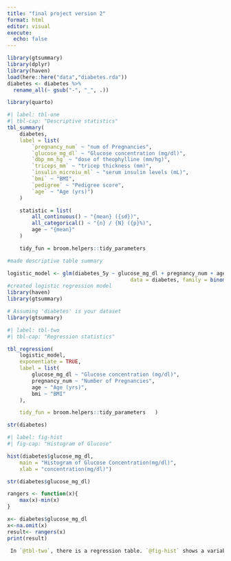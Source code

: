 ```yaml
---
title: "final project version 2"
format: html
editor: visual
execute: 
  echo: false
---
```


```r
library(gtsummary)
library(dplyr)
library(haven)
load(here::here("data","diabetes.rda"))
diabetes <- diabetes %>%
  rename_all(~ gsub("-", "_", .))

library(quarto)
```

```r
#| label: tbl-one
#| tbl-cap: "Descriptive statistics"
tbl_summary(
	diabetes,
	label = list(
		`pregnancy_num` ~ "num of Pregnancies",
		`glucose_mg_dl` ~ "Glucose concentration (mg/dl)",
		`dbp_mm_hg` ~ "dose of theophylline (mm/hg)",
		`triceps_mm` ~ "tricep thickness (mm)",
		`insulin_microiu_ml` ~ "serum insulin levels (mL)",
		`bmi` ~ "BMI",
		`pedigree` ~ "Pedigree score",
		`age` ~ "Age (yrs)")
	)

	statistic = list(
		all_continuous() ~ "{mean} ({sd})",
		all_categorical() ~ "{n} / {N} ({p}%)",
		age ~ "{mean}"
	)

	tidy_fun = broom.helpers::tidy_parameters
```
```r
#made descriptive table summary

logistic_model <- glm(diabetes_5y ~ glucose_mg_dl + pregnancy_num + age + bmi,
										data = diabetes, family = binomial())
#created logistic regression model
library(haven)
library(gtsummary)

# Assuming 'diabetes' is your dataset
library(gtsummary)

```
```r
#| label: tbl-two
#| tbl-cap: "Regression statistics"

tbl_regression(
	logistic_model,
	exponentiate = TRUE,
	label = list(
		glucose_mg_dl ~ "Glucose concentration (mg/dl)",
		pregnancy_num ~ "Number of Pregnancies",
		age ~ "Age (yrs)",
		bmi ~ "BMI"
	),

	tidy_fun = broom.helpers::tidy_parameters	)

str(diabetes)
```


```r
#| label: fig-hist
#| fig-cap: "Histogram of Glucose"

hist(diabetes$glucose_mg_dl,
	main = "Histogram of Glucose Concentration(mg/dl)",
	xlab = "concentration(mg/dl)")

str(diabetes$glucose_mg_dl)

rangers <- function(x){
	max(x)-min(x)
}

x<- diabetes$glucose_mg_dl
x<-na.omit(x)
result<- rangers(x)
print(result)

```


```r
 In `@tbl-two`, there is a regression table. `@fig-hist` shows a variable for...


```

